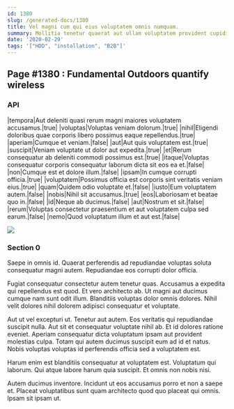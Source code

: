 ```yaml
---
id: 1380
slug: /generated-docs/1380
title: Vel magni cum qui eius voluptatem omnis numquam.
summary: Mollitia tenetur quaerat aut ullam voluptatem provident cupiditate.
date: '2020-02-29'
tags: '["HDD", "installation", "B2B"]'
---
```


## Page #1380 : Fundamental Outdoors quantify wireless
### API

|tempora|Aut deleniti quasi rerum magni maiores voluptatem accusamus.|true|
|voluptas|Voluptas veniam dolorum.|true|
|nihil|Eligendi doloribus quae corporis libero possimus eaque repellendus.|true|
|aperiam|Cumque et veniam.|false|
|aut|Aut quis voluptatem est.|true|
|suscipit|Veniam voluptate ut dolor aut expedita.|true|
|et|Rerum consequatur ab deleniti commodi possimus est.|true|
|itaque|Voluptas consequatur corporis consequatur laborum dicta sit eos ea et.|false|
|non|Cumque est et dolore illum.|false|
|ipsam|In cumque corrupti officia.|true|
|voluptatem|Possimus officia est corporis sint veritatis veniam eius.|true|
|quam|Quidem odio voluptate et.|false|
|iusto|Eum voluptatem autem.|false|
|nobis|Nihil sit accusamus.|true|
|eos|Laboriosam et beatae quo in.|false|
|id|Neque ab ducimus.|false|
|aut|Nostrum et sit.|false|
|rerum|Voluptas consectetur praesentium et aut voluptatem culpa sed earum.|false|
|nemo|Quod voluptatum illum et aut est.|false|


![](/assets/cats-1.jpg)

### Section 0
Saepe in omnis id. Quaerat perferendis ad repudiandae voluptas soluta consequatur magni autem. Repudiandae eos corrupti dolor officia.
 Fugiat consequatur consectetur autem tenetur quas. Accusamus a expedita qui repellendus est quod. Et vero architecto ab. Ut magni aut ducimus cumque nam sunt odit illum. Blanditiis voluptas dolor omnis dolores. Nihil velit dolores nihil dolorem adipisci consequatur et voluptate.
 Aut ut vel excepturi ut. Tenetur aut autem. Eos veritatis qui repudiandae suscipit nulla.
Aut sit et consequatur voluptate nihil ab. Et id dolores ratione eveniet. Aperiam consequatur dicta voluptatum ipsam aut provident molestias culpa. Totam qui autem ducimus suscipit eum ad id et natus. Nobis voluptas voluptas id perferendis officia sed a voluptatem est.
 Harum enim est blanditiis consequatur at voluptatem est. Voluptatum qui laborum. Qui atque labore harum quia suscipit. Et omnis non nobis nisi.
 Autem ducimus inventore. Incidunt ut eos accusamus porro et non a saepe et. Placeat voluptatibus sunt quam architecto quod quo placeat qui omnis. Ipsam sit ipsam ut.
